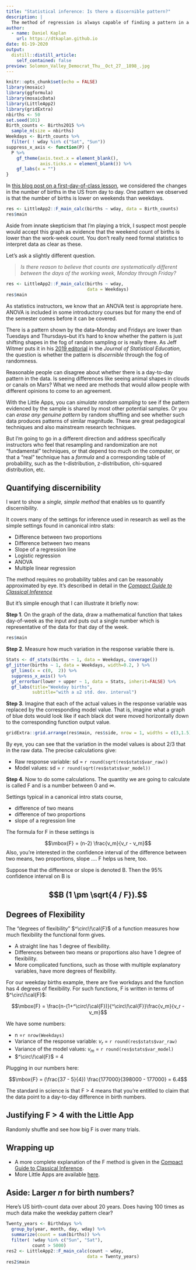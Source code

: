 ```yaml
---
title: "Statistical inference: Is there a discernible pattern?"
description: |
  The method of regression is always capable of finding a pattern in a given data set. But is the pattern it finds genuinely discernible or is it an illusion of accidental alignment? [The image is astronomer Percival Lowell's drawing of the canals of Mars, as he observed in the 1890s using telescopes he financed before the advent of astronomical photography.]
author:
  - name: Daniel Kaplan
    url: https://dtkaplan.github.io
date: 01-19-2020
output:
  distill::distill_article:
    self_contained: false
preview: Solomon_Valley_Democrat_Thu__Oct_27__1898_.jpg
---
```


```r
knitr::opts_chunk$set(echo = FALSE)
library(mosaic)
library(ggformula)
library(mosaicData)
library(LittleApp2)
library(gridExtra)
nbirths <- 50
set.seed(101)
Birth_counts <- Births2015 %>%
  sample_n(size = nbirths)
Weekdays <- Birth_counts %>%
  filter( ! wday %in% c("Sat", "Sun")) 
suppress_x_axis <- function(P) {
  P %>%
    gf_theme(axis.text.x = element_blank(),
             axis.ticks.x = element_blank()) %>%
    gf_labs(x = "")
}
```

In [this blog post on a first-day-of-class lesson](posts/2020-01-18-first-day/index.html), we considered the changes in the number of births in the US from day to day. One pattern we observed is that the number of births  is lower on weekends than weekdays. 

```r
res <- LittleApp2::F_main_calc(births ~ wday, data = Birth_counts)
res$main
```

Aside from innate skepticism that I'm playing a trick, I suspect most people would accept this graph as evidence that the weekend count of births is lower than the work-week count. You don't really need formal statistics to interpret data as clear as these.

Let's ask a slightly different question.  

> *Is there reason to believe that counts are systematically different between the days of the working week, Monday through Friday?*

```r
res <- LittleApp2::F_main_calc(births ~ wday, 
                               data = Weekdays)
res$main
```

As statistics instructors, we know that an ANOVA test is appropriate here. ANOVA is included in some introductory courses but for many the end of the semester comes before it can be covered. 

There is a pattern shown by the data--Monday and Fridays are lower than Tuesdays and Thursdays--but it's hard to know whether the pattern is just shifting shapes in the fog of random sampling or is really there. As Jeff Witmer puts it in his [2019 editorial](https://www.tandfonline.com/doi/full/10.1080/10691898.2019.1702415) in the *Journal of Statistical Education*, the question is whether the pattern is *discernible* through the fog of randomness.

Reasonable people can disagree about whether there is a day-to-day pattern in the data. Is seeing differences like seeing animal shapes in clouds or canals on Mars? What we need are methods that would allow people with different opinions to come to an agreement.

With the Little Apps, you can *simulate random sampling* to see if the pattern evidenced by the sample is shared by most other potential samples. Or you can *erase any genuine pattern* by random shuffling and see whether such data produces patterns of similar magnitude. These are great pedagogical techniques and also mainstream research techniques.

But I'm going to go in a different direction and address specifically instructors who feel that resampling and randomization are not "fundamental" techniques, or that depend too much on the computer, or that a "real" technique has a *formula* and a corresponding table of probability, such as the t-distribution, z-distribution, chi-squared distribution, etc.

## Quantifying discernibility

I want to show a *single, simple method* that enables us to quantify discernibility.

It covers many of the settings for inference used in research as well as the simple settings found in canonical intro stats:

- Difference between two proportions
- Difference between two means
- Slope of a regression line
- Logistic regression
- ANOVA
- Multiple linear regression


The method requires no probability tables and can be reasonably approximated by eye. It's described in detail in the [*Compact Guide to Classical Inference*](https://dtkaplan.github.io/CompactInference)

But it's simple enough that I can illustrate it briefly  now:

**Step 1**. On the graph of the data, draw a mathematical function that takes day-of-week as the input and puts out a single number which is representative of the data for that day of the week.

```r
res$main
```

**Step 2**. Measure how much variation in the response variable there is.

```r
Stats <- df_stats(births ~ 1, data = Weekdays, coverage())
gf_jitter(births ~ 1, data = Weekdays, width=0.2, ) %>%
  gf_lims(x = c(0,  2)) %>%
  suppress_x_axis() %>%
  gf_errorbar(lower + upper ~ 1, data = Stats, inherit=FALSE) %>%
  gf_labs(title="Weekday births",
          subtitle="with a ±2 std. dev. interval")
```

**Step 3**. Imagine that each of the actual values in the response variable was replaced by the corresponding model value.  That is, imagine what a graph of blue dots would look like if each black dot were  moved horizontally down to  the  corresponding function output value.

```r
gridExtra::grid.arrange(res$main, res$side, nrow = 1, widths = c(3,1.5))
```

By eye, you can see that the variation in the model values is about 2/3 that in the raw data. The precise calculations give:

- Raw response variable: sd = `r round(sqrt(res$stats$var_raw))`
- Model values: sd = `r round(sqrt(res$stats$var_model))`

**Step 4**. Now to do some calculations. The quantity we are going to calculate is called F and is a number between 0 and $\infty$. 

Settings typical in a canonical intro stats course, 

- difference of two means
- difference of two proportions
- slope of a regression line
    
The formula for F in these settings is

$$\mbox{F} = (n-2) \frac{v_m}{v_r - v_m}$$
Also, you're interested in the confidence interval of the difference between two means, two proportions, slope .... F helps us here, too.

Suppose that the difference or slope is denoted B. Then the 95% confidence interval on B is

$$B (1 \pm \sqrt{4 / F}).$$
--------

## Degrees of Flexibility

The "degrees of flexibility" $^\circ\!\cal{F}$ of a function measures how much flexibility the functional form gives. 

- A straight line has 1 degree of flexibility.
- Differences between two means or proportions also have 1 degree of flexibility.
- More complicated functions, such as those with multiple explanatory variables, have more degrees of flexibility.

For our weekday births example, there are five workdays and the function has 4 degrees of flexibility. For such functions, F is written in terms of $^\circ\!\cal{F}$:

$$\mbox{F} = \frac{n-(1+^\circ\!\cal{F})}{^\circ\!\cal{F}}\frac{v_m}{v_r - v_m}$$

We have some numbers:

- n =`r nrow(Weekdays)`
- Variance of the response variable: $v_r$ = `r round(res$stats$var_raw)`
- Variance of the model values: $v_m$ = `r round(res$stats$var_model)`
- $^\circ\!\cal{F}$ = 4

Plugging in our numbers here:

$$\mbox{F} = (\frac{37 - 5}{4}) \frac{177000}{398000  - 177000} = 6.4$$

The standard in science  is that F > 4 means that you're entitled to claim that the data point to a day-to-day difference in birth numbers.

## Justifying F > 4 with the Little App

Randomly shuffle and see how big F is over many trials.

## Wrapping up

- A more complete explanation of the F method is given in the [Compact Guide to Classical Inference](https://dtkaplan.github.io/CompactInference).
- More Little Apps are available [here](https://statprep.github.io/LittleAppSite/).

## Aside: Larger $n$ for birth numbers?

Here's US birth-count data over about 20 years. Does having 100 times as much data make the weekday pattern clear?

```r
Twenty_years <- Birthdays %>%
  group_by(year, month, day, wday) %>%
  summarize(count = sum(births)) %>%
  filter( !wday %in% c("Sun", "Sat"),
          count > 5000)
res2 <- LittleApp2::F_main_calc(count ~ wday, 
                               data = Twenty_years)
res2$main
```